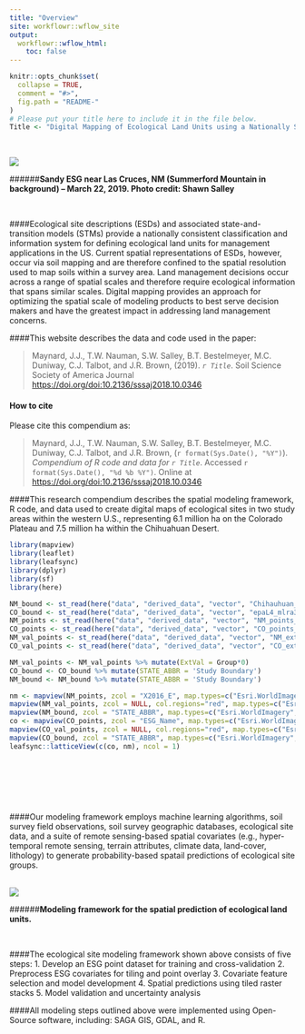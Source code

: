 ```yaml
---
title: "Overview"
site: workflowr::wflow_site
output:
  workflowr::wflow_html:
    toc: false
---
```


```r
knitr::opts_chunk$set(
  collapse = TRUE,
  comment = "#>",
  fig.path = "README-"
)
# Please put your title here to include it in the file below. 
Title <- "Digital Mapping of Ecological Land Units using a Nationally Scalable Modeling Framework"
```

<br>

![](esg1.png)

######**Sandy ESG near Las Cruces, NM (Summerford Mountain in background) -- March 22, 2019. Photo credit: Shawn Salley**

<br>

####Ecological site descriptions (ESDs) and associated state-and-transition models (STMs) provide a nationally consistent classification and information system for defining ecological land units for management applications in the US. Current spatial representations of ESDs, however, occur via soil mapping and are therefore confined to the spatial resolution used to map soils within a survey area.  Land management decisions occur across a range of spatial scales and therefore require ecological information that spans similar scales. Digital mapping provides an approach for optimizing the spatial scale of modeling products to best serve decision makers and have the greatest impact in addressing land management concerns. 


####This website describes the data and code used in the paper:

> Maynard, J.J., T.W. Nauman, S.W. Salley, B.T. Bestelmeyer, M.C. Duniway, C.J. Talbot, and J.R. Brown, (2019). _`r Title`_. Soil Science Society of America Journal <https://doi.org/doi:10.2136/sssaj2018.10.0346>


#### How to cite

Please cite this compendium as:

>  Maynard, J.J., T.W. Nauman, S.W. Salley, B.T. Bestelmeyer, M.C. Duniway, C.J. Talbot, and J.R. Brown, (`r format(Sys.Date(), "%Y")`). _Compendium of R code and data for `r Title`_. Accessed `r format(Sys.Date(), "%d %b %Y")`. Online at <https://doi.org/doi:10.2136/sssaj2018.10.0346>


####This research compendium describes the spatial modeling framework, R code, and data used to create digital maps of ecological sites in two study areas within the western U.S., representing 6.1 million ha on the Colorado Plateau and 7.5 million ha within the Chihuahuan Desert.
<br>

```r

library(mapview)
library(leaflet)
library(leafsync)
library(dplyr)
library(sf)
library(here)

NM_bound <- st_read(here("data", "derived_data", "vector", "Chihauhuan_Study_Area_Boundary.shp"))
CO_bound <- st_read(here("data", "derived_data", "vector", "epaL4_mlra35sel_bndc.shp"))
NM_points <- st_read(here("data", "derived_data", "vector", "NM_points_final.shp"))
CO_points <- st_read(here("data", "derived_data", "vector", "CO_points_final.shp"))
NM_val_points <- st_read(here("data", "derived_data", "vector", "NM_ext_valid_points.shp"))
CO_val_points <- st_read(here("data", "derived_data", "vector", "CO_ext_valid_points.shp"))

NM_val_points <- NM_val_points %>% mutate(ExtVal = Group*0)
CO_bound <- CO_bound %>% mutate(STATE_ABBR = 'Study Boundary')
NM_bound <- NM_bound %>% mutate(STATE_ABBR = 'Study Boundary')
```

```r
nm <- mapview(NM_points, zcol = "X2016_E", map.types=c("Esri.WorldImagery", "OpenTopoMap"), layer.name = 'ESG') +
mapview(NM_val_points, zcol = NULL, col.regions="red", map.types=c("Esri.WorldImagery", "OpenTopoMap"), layer.name = 'External Validation Points') +
mapview(NM_bound, zcol = "STATE_ABBR", map.types=c("Esri.WorldImagery", "OpenTopoMap"), alpha.regions=0.2, layer.name = 'Chihuahuan Desert') 
co <- mapview(CO_points, zcol = "ESG_Name", map.types=c("Esri.WorldImagery", "OpenTopoMap"), layer.name = 'ESG') +
mapview(CO_val_points, zcol = NULL, col.regions="red", map.types=c("Esri.WorldImagery", "OpenTopoMap"), layer.name = 'External Validation Points') +
mapview(CO_bound, zcol = "STATE_ABBR", map.types=c("Esri.WorldImagery", "OpenTopoMap"), alpha.regions=0.2, layer.name = 'Colorado Plateau') 
leafsync::latticeView(c(co, nm), ncol = 1)

```

<br>

<br>

<br>
                          
                              
####Our modeling framework employs machine learning algorithms, soil survey field observations, soil survey geographic databases, ecological site data, and a suite of remote sensing-based spatial covariates (e.g., hyper-temporal remote sensing, terrain attributes, climate data, land-cover, lithology) to generate probability-based spatail predictions of ecological site groups.

<br>
![](ESG_Modeling_Framework.png) 

######**Modeling framework for the spatial prediction of ecological land units.**

<br>

####The ecological site modeling framework shown above consists of five steps: 
    1. Develop an ESG point dataset for training and cross-validation 
    2. Preprocess ESG covariates for tiling and point overlay
    3. Covariate feature selection and model development
    4. Spatial predictions using tiled raster stacks
    5. Model validation and uncertainty analysis 


####All modeling steps outlined above were implemented using Open-Source software, including: SAGA GIS, GDAL, and R.
